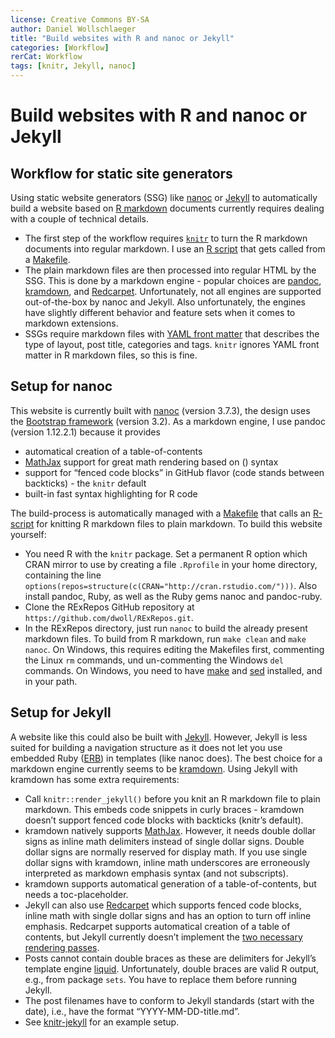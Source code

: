 ---
license: Creative Commons BY-SA
author: Daniel Wollschlaeger
title: "Build websites with R and nanoc or Jekyll"
categories: [Workflow]
rerCat: Workflow
tags: [knitr, Jekyll, nanoc]
---

Build websites with R and nanoc or Jekyll
=========================

Workflow for static site generators
-------------------------

Using static website generators (SSG) like [nanoc](http://nanoc.ws/) or [Jekyll](http://jekyllrb.com) to automatically build a website based on [R markdown](http://rmarkdown.rstudio.com/) documents currently requires dealing with a couple of technical details.

 * The first step of the workflow requires [`knitr`](http://yihui.name/knitr/) to turn the R markdown documents into regular markdown. I use an [R script](https://github.com/dwoll/RExRepos/blob/master/dwKnit.r) that gets called from a [Makefile](https://github.com/dwoll/RExRepos/blob/master/Rmd/Makefile).
 * The plain markdown files are then processed into regular HTML by the SSG. This is done by a markdown engine - popular choices are [pandoc](http://johnmacfarlane.net/pandoc/), [kramdown](http://kramdown.rubyforge.org/), and [Redcarpet](https://github.com/vmg/redcarpet). Unfortunately, not all engines are supported out-of-the-box by nanoc and Jekyll. Also unfortunately, the engines have slightly different behavior and feature sets when it comes to markdown extensions.
 * SSGs require markdown files with [YAML front matter](http://jekyllrb.com/docs/frontmatter/) that describes the type of layout, post title, categories and tags. `knitr` ignores YAML front matter in R markdown files, so this is fine.

Setup for nanoc
-------------------------

This website is currently built with [nanoc](http://nanoc.ws/) (version 3.7.3), the design uses the [Bootstrap framework](http://getbootstrap.com/) (version 3.2). As a markdown engine, I use pandoc (version 1.12.2.1) because it provides

 * automatical creation of a table-of-contents
 * [MathJax](http://www.mathjax.org/) support for great math rendering based on \(\LaTeX\) syntax
 * support for "fenced code blocks" in GitHub flavor (code stands between backticks) - the `knitr` default
 * built-in fast syntax highlighting for R code

The build-process is automatically managed with a [Makefile](https://github.com/dwoll/RExRepos/blob/master/Makefile) that calls an [R-script](https://github.com/dwoll/RExRepos/blob/master/dwKnit.r) for knitting R markdown files to plain markdown. To build this website yourself:

 * You need R with the `knitr` package. Set a permanent R option which CRAN mirror to use by creating a file `.Rprofile` in your home directory, containing the line `options(repos=structure(c(CRAN="http://cran.rstudio.com/")))`. Also install pandoc, Ruby, as well as the Ruby gems nanoc and pandoc-ruby.
 * Clone the RExRepos GitHub repository at `https://github.com/dwoll/RExRepos.git`.
 * In the RExRepos directory, just run `nanoc` to build the already present markdown files. To build from R markdown, run `make clean` and `make nanoc`. On Windows, this requires editing the Makefiles first, commenting the Linux `rm` commands, und un-commenting the Windows `del` commands. On Windows, you need to have [make](http://gnuwin32.sourceforge.net/packages/make.htm) and [sed](http://gnuwin32.sourceforge.net/packages/sed.htm) installed, and in your path.

Setup for Jekyll
-------------------------

A website like this could also be built with [Jekyll](http://jekyllrb.com). However, Jekyll is less suited for building a navigation structure as it does not let you use embedded Ruby ([ERB](http://ruby-doc.org/stdlib-1.9.3/libdoc/erb/rdoc/ERB.html)) in templates (like nanoc does). The best choice for a markdown engine currently seems to be [kramdown](http://kramdown.rubyforge.org/). Using Jekyll with kramdown has some extra requirements:

 * Call `knitr::render_jekyll()` before you knit an R markdown file to plain markdown. This embeds code snippets in curly braces - kramdown doesn't support fenced code blocks with backticks (knitr's default).
 * kramdown natively supports [MathJax](http://www.mathjax.org/). However, it needs double dollar signs as inline math delimiters instead of single dollar signs. Double dollar signs are normally reserved for display math. If you use single dollar signs with kramdown, inline math underscores are erroneously interpreted as markdown emphasis syntax (and not subscripts).
 * kramdown supports automatical generation of a table-of-contents, but needs a toc-placeholder.
 * Jekyll can also use [Redcarpet](https://github.com/vmg/redcarpet) which supports fenced code blocks, inline math with single dollar signs and has an option to turn off inline emphasis. Redcarpet supports automatical creation of a table of contents, but Jekyll currently doesn't implement the [two necessary rendering passes](http://dev.af83.com/2012/02/27/howto-extend-the-redcarpet2-markdown-lib.html).
 * Posts cannot contain double braces as these are delimiters for Jekyll's template engine [liquid](http://wiki.shopify.com/UsingLiquid). Unfortunately, double braces are valid R output, e.g., from package `sets`. You have to replace them before running Jekyll.
 * The post filenames have to conform to Jekyll standards (start with the date), i.e., have the format "YYYY-MM-DD-title.md".
 * See [knitr-jekyll](https://github.com/yihui/knitr-jekyll) for an example setup.

